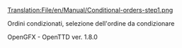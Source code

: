 [[Translation:File/en/Manual/Conditional-orders-step1.png]]

Ordini condizionati, selezione dell'ordine da condizionare

OpenGFX - OpenTTD ver. 1.8.0